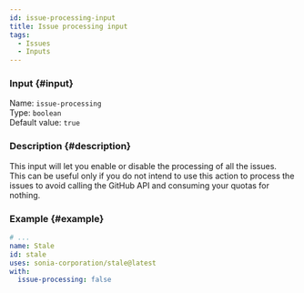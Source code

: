 ```yaml
---
id: issue-processing-input
title: Issue processing input
tags:
  - Issues
  - Inputs
---
```


### Input {#input}

Name: `issue-processing`  
Type: `boolean`  
Default value: `true`

### Description {#description}

This input will let you enable or disable the processing of all the issues.  
This can be useful only if you do not intend to use this action to process the issues to avoid calling the GitHub API and consuming your quotas for nothing.

### Example {#example}

```yml {6}
# ...
name: Stale
id: stale
uses: sonia-corporation/stale@latest
with:
  issue-processing: false
```

